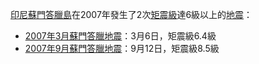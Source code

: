 {{noteTA
|G1=Earthquake
}}
[[印尼|印尼]][[蘇門答臘島|蘇門答臘島]]在2007年發生了2次[[矩震級|矩震級]]達6級以上的[[地震|地震]]：

* [[2007年3月蘇門答臘地震|2007年3月蘇門答臘地震]]：3月6日，矩震級6.4級
* [[2007年9月蘇門答臘地震|2007年9月蘇門答臘地震]]：9月12日，矩震級8.5級
{{Disambiguation|Cat=同年地震消歧义}}
